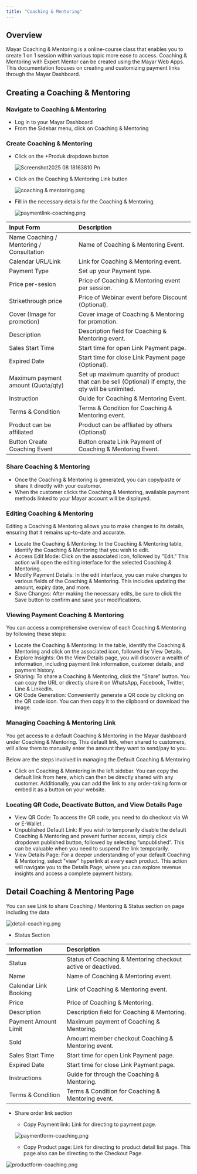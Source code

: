 ```yaml
---
title: "Coaching & Mentoring"
---
```


## Overview

Mayar Coaching & Mentoring is a online-course class that enables you to create 1 on 1 session within various topic more ease to access. Coaching & Mentoring with Expert Mentor can be created using the Mayar Web Apps. This documentation focuses on creating and customizing payment links through the Mayar Dashboard.

## Creating a Coaching & Mentoring

### Navigate to Coaching & Mentoring

- Log in to your Mayar Dashboard
- From the Sidebar menu, click on Coaching & Mentoring

### Create Coaching & Mentoring

- Click on the \+Produk dropdown button

  ![Screenshot2025 08 18163810 Pn](/images/Screenshot2025-08-18163810.png)
- Click on the Coaching & Mentoring Link button

  ![coaching & mentoring.png](/images/coaching&mentoring.png)
- Fill in the necessary details for the Coaching & Mentoring.

  ![paymentlink-coaching.png](/images/paymentlink-coaching.png)

| **Input Form**                           | **Description**                                                                                     |
| :--------------------------------------- | :-------------------------------------------------------------------------------------------------- |
| Name Coaching / Mentoring / Consultation | Name of Coaching & Mentoring Event.                                                                 |
| Calendar URL/Link                        | Link for Coaching & Mentoring event.                                                                |
| Payment Type                             | Set up your Payment type.                                                                           |
| Price per-sesion                         | Price of Coaching & Mentoring event per session.                                                    |
| Strikethrough price                      | Price of Webinar event before Discount (Optional).                                                  |
| Cover (Image for promotion)              | Cover image of Coaching & Mentoring for promotion.                                                  |
| Description                              | Description field for Coaching & Mentoring event.                                                   |
| Sales Start Time                         | Start time for open Link Payment page.                                                              |
| Expired Date                             | Start time for close Link Payment page (Optional).                                                  |
| Maximum payment amount (Quota/qty)       | Set up maximum quantity of product that can be sell (Optional) if empty, the qty will be unlimited. |
| Instruction                              | Guide for Coaching & Mentoring Event.                                                               |
| Terms & Condition                        | Terms & Condition for Coaching & Mentoring event.                                                   |
| Product can be affiliated                | Product can be affliated by others (Optional)                                                       |
| Button Create Coaching Event             | Button create Link Payment of Coaching & Mentoring Event.                                           |

### Share Coaching & Mentoring

- Once the Coaching & Mentoring is generated, you can copy/paste or share it directly with your customer.
- When the customer clicks the Coaching & Mentoring, available payment methods linked to your Mayar account will be displayed.

### Editing Coaching & Mentoring

Editing a Coaching & Mentoring allows you to make changes to its details, ensuring that it remains up-to-date and accurate.

- Locate the Coaching & Mentoring: In the Coaching & Mentoring table, identify the Coaching & Mentoring that you wish to edit.
- Access Edit Mode: Click on the associated icon, followed by "Edit." This action will open the editing interface for the selected Coaching & Mentoring.
- Modify Payment Details: In the edit interface, you can make changes to various fields of the Coaching & Mentoring. This includes updating the amount, expiry date, and more.
- Save Changes: After making the necessary edits, be sure to click the Save button to confirm and save your modifications.

### Viewing Payment Coaching & Mentoring

You can access a comprehensive overview of each Coaching & Mentoring by following these steps:

- Locate the Coaching & Mentoring: In the table, identify the Coaching & Mentoring and click on the associated icon, followed by View Details.
- Explore Insights: On the View Details page, you will discover a wealth of information, including payment link information, customer details, and payment history.
- Sharing: To share a Coaching & Mentoring, click the "Share" button. You can copy the URL or directly share it on WhatsApp, Facebook, Twitter, Line & LinkedIn.
- QR Code Generation: Conveniently generate a QR code by clicking on the QR code icon. You can then copy it to the clipboard or download the image.

### Managing Coaching & Mentoring Link

You get access to a default Coaching & Mentoring in the Mayar dashboard under Coaching & Mentoring. This default link, when shared to customers, will allow them to manually enter the amount they want to send/pay to you.

Below are the steps involved in managing the Default Coaching & Mentoring

- Click on Coaching & Mentoring in the left sidebar. You can copy the default link from here, which can then be directly shared with any customer. Additionally, you can add the link to any order-taking form or embed it as a button on your website.

### Locating QR Code, Deactivate Button, and View Details Page

- View QR Code: To access the QR code, you need to do checkout via VA or E-Wallet .
- Unpublished Default Link: If you wish to temporarily disable the default Coaching & Mentoring and prevent further access, simply click dropdown published button, followed by selecting “unpublished”. This can be valuable when you need to suspend the link temporarily.
- View Details Page: For a deeper understanding of your default Coaching & Mentoring, select "view" hyperlink at every each product. This action will navigate you to the Details Page, where you can explore revenue insights and access a complete payment history.

## Detail Coaching & Mentoring Page

You can see Link to share Coaching / Mentoring & Status section on page including the data

![detail-coaching.png](/images/detail-coaching.png)

- Status Section

| **Information**       | **Description**                                              |
| :-------------------- | :----------------------------------------------------------- |
| Status                | Status of Coaching & Mentoring checkout active or deactived. |
| Name                  | Name of Coaching & Mentoring event.                          |
| Calendar Link Booking | Link of Coaching & Mentoring event.                          |
| Price                 | Price of Coaching & Mentoring.                               |
| Description           | Description field for Coaching & Mentoring.                  |
| Payment Amount Limit  | Maximum payment of Coaching & Mentoring.                     |
| Sold                  | Amount member checkout Coaching & Mentoring event.           |
| Sales Start Time      | Start time for open Link Payment page.                       |
| Expired Date          | Start time for close Link Payment page.                      |
| Instructions          | Guide for through the Coaching & Mentoring.                  |
| Terms & Condition     | Terms & Condition for Coaching & Mentoring event.            |

- Share order link section
  - Copy Payment link: Link for directing to payment page.

  ![paymentform-coaching.png](/images/paymentform-coaching.png)
  - Copy Product page: Link for directing to product detail list page. This page also can be directing to the Checkout Page.

![productform-coaching.png](/images/productform-coaching.png)